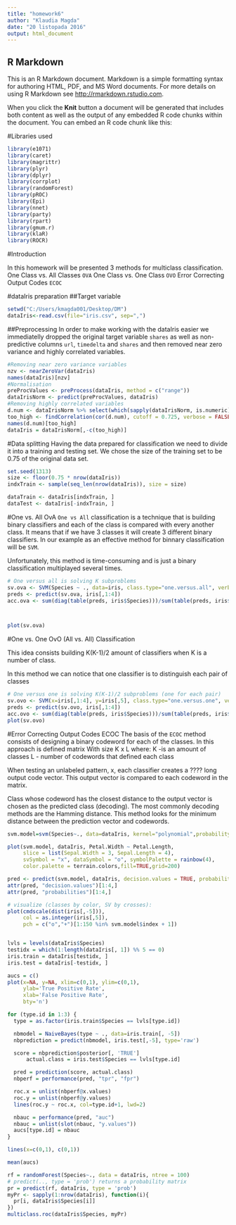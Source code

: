 ---
title: "homework6"
author: "Klaudia Magda"
date: "20 listopada 2016"
output: html_document
---



## R Markdown

This is an R Markdown document. Markdown is a simple formatting syntax for authoring HTML, PDF, and MS Word documents. For more details on using R Markdown see <http://rmarkdown.rstudio.com>.

When you click the **Knit** button a document will be generated that includes both content as well as the output of any embedded R code chunks within the document. You can embed an R code chunk like this:



#Libraries used
```{r, message=FALSE, warning=FALSE}
library(e1071)
library(caret)
library(magrittr)
library(plyr)
library(dplyr)
library(corrplot)
library(randomForest)
library(pROC)
library(Epi)
library(nnet)
library(party)
library(rpart)
library(gmum.r)
library(klaR)
library(ROCR)
```

#Introduction

In this homework will be presented 3 methods for multiclass classification.
One Class vs. All Classes `OVA`
One Class vs. One Class `OVO`
Error Correcting Output Codes `ECOC`

#dataIris preparation
##Target variable



```{r, echo=TRUE, message=FALSE, warning=FALSE, fig.align='center'}

setwd("C:/Users/kmagda001/Desktop/DM")
dataIris<-read.csv(file="iris.csv", sep=",")


```


##Preprocessing
In order to make working with the dataIris easier we immediatelly dropped the original target variable `shares` as well as non-predictive columns `url`, `timedelta` and `shares` and then removed near zero variance and highly correlated variables.
```{r, echo=TRUE, message=FALSE, warning=FALSE}

#Removing near zero variance variables
nzv <- nearZeroVar(dataIris)
names(dataIris)[nzv]
#Normalisation
preProcValues <- preProcess(dataIris, method = c("range"))
dataIrisNorm <- predict(preProcValues, dataIris)
#Removing highly correlated variables
d.num <- dataIrisNorm %>% select(which(sapply(dataIrisNorm, is.numeric)))
too_high <- findCorrelation(cor(d.num), cutoff = 0.725, verbose = FALSE)
names(d.num)[too_high]
dataIris = dataIrisNorm[,-c(too_high)]
```

#Data splitting
Having the data prepared for classification we need to divide it into a training and testing set. We chose the size of the training set to be 0.75 of the original data set.
```{r, echo=TRUE, message=FALSE, warning=FALSE}
set.seed(1313)
size <- floor(0.75 * nrow(dataIris))
indxTrain <- sample(seq_len(nrow(dataIris)), size = size)

dataTrain <- dataIris[indxTrain, ]
dataTest <- dataIris[-indxTrain, ]
```



#One vs. All OvA
`One vs All` classification is a technique that is building binary classifiers and each of the class is compared with every another class. It means that if we have 3 classes it will create 3 different binary classifiers. In our example as an effective method for binnary classification will be `SVM`.

Unfortunately, this method is time-consuming and is just a binary classification multiplayed several times.


```{r, echo=TRUE, message=FALSE, warning=FALSE}

# One versus all is solving K subproblems
sv.ova <- SVM(Species ~ ., data=iris, class.type="one.versus.all", verbosity=0)
preds <- predict(sv.ova, iris[,1:4])
acc.ova <- sum(diag(table(preds, iris$Species)))/sum(table(preds, iris$Species))  



plot(sv.ova)


```


#One vs. One OvO (All vs. All) Classification

This idea consists building K(K-1)/2 amount of classifiers when K is a number of class.

In this method we can notice that one classifier is to distinguish each pair of classes

```{r, echo=TRUE, message=FALSE, warning=FALSE}
# One versus one is solving K(K-1)/2 subproblems (one for each pair)
sv.ovo <- SVM(x=iris[,1:4], y=iris[,5], class.type="one.versus.one", verbosity=0)
preds <- predict(sv.ovo, iris[,1:4])
acc.ovo <- sum(diag(table(preds, iris$Species)))/sum(table(preds, iris$Species))
plot(sv.ovo)
```


#Error Correcting Output Codes ECOC
The basis of the `ECOC` method consists of designing a binary codeword for each
of the classes.
In this approach is defined matrix With size K x L where:
K -is an amount of classes
L - number of codewords that defined each class


When testing an unlabeled pattern, x, each classifier creates a ???? long output code vector. This
output vector is compared to each codeword in the matrix.

Class whose codeword has the closest distance to the
output vector is chosen as the predicted class (decoding). The most commonly decoding methods are
the Hamming distance. This method looks for the minimum
distance between the prediction vector and codewords.




```{r, echo=TRUE, message=FALSE, warning=FALSE}


svm.model=svm(Species~., data=dataIris, kernel="polynomial",probability=TRUE)

plot(svm.model, dataIris, Petal.Width ~ Petal.Length,
     slice = list(Sepal.Width = 3, Sepal.Length = 4),
     svSymbol = "x", dataSymbol = "o", symbolPalette = rainbow(4),
     color.palette = terrain.colors,fill=TRUE,grid=200)

pred <- predict(svm.model, dataIris, decision.values = TRUE, probability = TRUE)
attr(pred, "decision.values")[1:4,]
attr(pred, "probabilities")[1:4,]

# visualize (classes by color, SV by crosses):
plot(cmdscale(dist(iris[,-5])),
     col = as.integer(iris[,5]),
     pch = c("o","+")[1:150 %in% svm.model$index + 1])



```




```{r, echo=TRUE, message=FALSE, warning=FALSE}


lvls = levels(dataIris$Species)
testidx = which(1:length(dataIris[, 1]) %% 5 == 0) 
iris.train = dataIris[testidx, ]
iris.test = dataIris[-testidx, ]

aucs = c()
plot(x=NA, y=NA, xlim=c(0,1), ylim=c(0,1),
     ylab='True Positive Rate',
     xlab='False Positive Rate',
     bty='n')

for (type.id in 1:3) {
  type = as.factor(iris.train$Species == lvls[type.id])

  nbmodel = NaiveBayes(type ~ ., data=iris.train[, -5])
  nbprediction = predict(nbmodel, iris.test[,-5], type='raw')

  score = nbprediction$posterior[, 'TRUE']
      actual.class = iris.test$Species == lvls[type.id]

  pred = prediction(score, actual.class)
  nbperf = performance(pred, "tpr", "fpr")

  roc.x = unlist(nbperf@x.values)
  roc.y = unlist(nbperf@y.values)
  lines(roc.y ~ roc.x, col=type.id+1, lwd=2)

  nbauc = performance(pred, "auc")
  nbauc = unlist(slot(nbauc, "y.values"))
  aucs[type.id] = nbauc
}

lines(x=c(0,1), c(0,1))

mean(aucs)


```

```{r, echo=TRUE, message=FALSE, warning=FALSE}

rf = randomForest(Species~., data = dataIris, ntree = 100)
# predict(.., type = 'prob') returns a probability matrix
pr = predict(rf, dataIris, type = 'prob')
myPr <- sapply(1:nrow(dataIris), function(i){
  pr[i, dataIris$Species[i]]
})
multiclass.roc(dataIris$Species, myPr)
```
